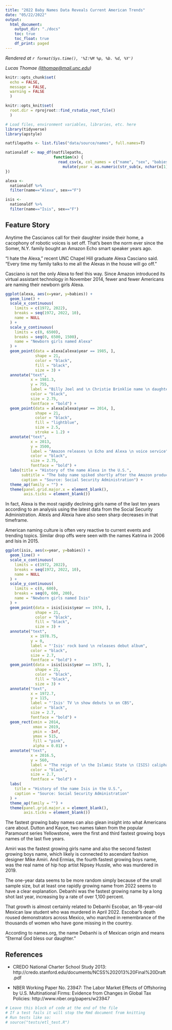 ```yaml
---
title: "2022 Baby Names Data Reveals Current American Trends"
date: "05/22/2022"
output:
  html_document:
    output_dir: "./docs"
    toc: true
    toc_float: true
    df_print: paged
---
```

<!-- Timestamp: leave this in to automatically track when a file is rendered -->
*Rendered at `r format(Sys.time(), '%I:%M %p, %b. %d, %Y')`*

<!-- Contact info: leave author/reporter/editor contact info here -->
*Lucas Thomae (<ljthomae@mail.unc.edu>)*

```r
knitr::opts_chunk$set(
  echo = FALSE,
  message = FALSE,
  warning = FALSE
  )

knitr::opts_knit$set(
  root.dir = rprojroot::find_rstudio_root_file()
  )
```
```r
# Load files, environment variables, libraries, etc. here
library(tidyverse)
library(apstyle)

natfilepaths <- list.files("data/source/names", full.names=T)

nationaldf <- map_df(natfilepaths,
                     function(x) {
                       read_csv(x, col_names = c("name", "sex", "babies")) %>%
                         mutate(year = as.numeric(str_sub(x, nchar(x[1])-7, nchar(x[1])-4)))
})

alexa <-
  nationaldf %>%
  filter(name=="Alexa", sex=="F")

isis <-
  nationaldf %>%
  filter(name=="Isis", sex=="F")

```

## Feature Story

<!-- This section is for presenting the key takeaways and wire-ready content -->

Anytime the Cascianos call for their daughter inside their home, a cacophony of robotic voices is set off. That’s been the norm ever since the Somer, N.Y. family bought an Amazon Echo smart speaker years ago.

“I hate the Alexa,” recent UNC Chapel Hill graduate Alexa Casciano said. “Every time my family talks to me all the Alexas in the house will go off.”

Casciano is not the only Alexa to feel this way. Since Amazon introduced its virtual assistant technology in November 2014, fewer and fewer Americans are naming their newborn girls Alexa.

```r
ggplot(alexa, aes(x=year, y=babies)) +
  geom_line() +
  scale_x_continuous(
    limits = c(1972, 2022),
    breaks = seq(1972, 2022, 10),
    name = NULL
  ) +
  scale_y_continuous(
    limits = c(0, 6500),
    breaks = seq(0, 6500, 1500),
    name = "Newborn girls named Alexa"
  ) +
  geom_point(data = alexa[alexa$year == 1985, ],
             shape = 21,
             color = "black",
             fill = "black",
             size = 3) +
  annotate("text",
           x = 1981.3,
           y = 755,
           label = "Billy Joel and \n Christie Brinklie name \n daughter Alexa",
           color = "black",
           size = 2.75,
           fontface = "bold") +
  geom_point(data = alexa[alexa$year == 2014, ],
             shape = 21,
             color = "black",
             fill = "lightblue",
             size = 2.5,
             stroke = 1.2) +
  annotate("text",
           x = 2013,
           y = 3500,
           label = "Amazon releases \n Echo and Alexa \n voice service",
           color = "black",
           size = 2.75,
           fontface = "bold") +
  labs(title = "History of the name Alexa in the U.S.",
       subtitle = "The baby name spiked shortly after the Amazon product was launched then sharply declined.",
       caption = "Source: Social Security Administration") +
  theme_ap(family = "") +
  theme(panel.grid.major.x = element_blank(),
        axis.ticks = element_blank())
```


In fact, Alexa is the most rapidly declining girls name of the last ten years according to an analysis using the latest data from the Social Security Administration. Alexis and Alexia have also seen sharp decreases in that timeframe.

American naming culture is often very reactive to current events and trending topics. Similar drop offs were seen with the names Katrina in 2006 and Isis in 2015.

```r
ggplot(isis, aes(x=year, y=babies)) +
  geom_line() +
  scale_x_continuous(
    limits = c(1972, 2022),
    breaks = seq(1972, 2022, 10),
    name = NULL
  ) +
  scale_y_continuous(
    limits = c(0, 600),
    breaks = seq(0, 600, 200),
    name = "Newborn girls named Isis"
  ) +
  geom_point(data = isis[isis$year == 1974, ],
             shape = 21,
             color = "black",
             fill = "black",
             size = 3) +
  annotate("text",
           x = 1978.75,
           y = 0,
           label = "'Isis' rock band \n releases debut album",
           color = "black",
           size = 2.7,
           fontface = "bold") +
  geom_point(data = isis[isis$year == 1975, ],
             shape = 21,
             color = "black",
             fill = "black",
             size = 3) +
  annotate("text",
           x = 1972.7,
           y = 115,
           label = "'Isis' TV \n show debuts \n on CBS",
           color = "black",
           size = 2.7,
           fontface = "bold") +
  geom_rect(xmin = 2014,
            xmax = 2019,
            ymin = -Inf,
            ymax = 515,
            fill = "pink",
            alpha = 0.01) +
  annotate("text",
           x = 2016.5,
           y = 560,
           label = "The reign of \n the Islamic State \n (ISIS) caliphate",
           color = "black",
           size = 2.7,
           fontface = "bold") +
  labs(
    title = "History of the name Isis in the U.S.",
    caption = "Source: Social Security Administration"
  ) +
  theme_ap(family = "") +
  theme(panel.grid.major.x = element_blank(),
        axis.ticks = element_blank())
```


The fastest growing baby names can also glean insight into what Americans care about. Dutton and Kayce, two names taken from the popular Paramount series Yellowstone, were the first and third fastest growing boys names of the last five years.

Amiri was the fastest growing girls name and also the second fastest growing boys name, which likely is connected to ascendant fashion designer Mike Amiri. And Ermias, the fourth fastest growing boys name, was the real name of hip hop artist Nipsey Hussle, who was murdered in 2019.

The one-year data seems to be more random simply because of the small sample size, but at least one rapidly growing name from 2022 seems to have a clear explanation. Debanhi was the fastest growing name by a long shot last year, increasing by a rate of over 1,100 percent.

That growth is almost certainly related to Debanhi Escobar, an 18-year-old Mexican law student who was murdered in April 2022. Escobar’s death roused demonstrators across Mexico, who marched in remembrance of the thousands of women who have gone missing in the country.

According to names.org, the name Debanhi is of Mexican origin and means “Eternal God bless our daughter.”

## References

<!-- This section is for including references to related material -->

- CREDO National Charter School Study 2013: http://credo.stanford.edu/documents/NCSS%202013%20Final%20Draft.pdf

- NBER Working Paper No. 23947: The Labor Market Effects of Offshoring by U.S. Multinational Firms: Evidence from Changes in Global Tax Policies: http://www.nber.org/papers/w23947

<!-- This section is for a tests code block -->

```r
# Leave this block of code at the end of the file
# If a test fails it will stop the Rmd document from knitting
# Run tests like so:
# source("tests/etl_test.R")
```
